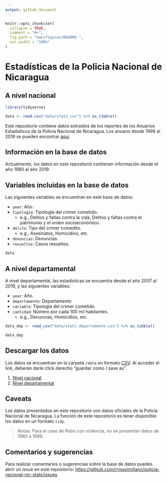 ```yaml
---
output: github_document
---
```


<!-- README.md is generated from README.Rmd. Please edit that file -->

```r
knitr::opts_chunk$set(
  collapse = TRUE,
  comment = "#>",
  fig.path = "man/figures/README-",
  out.width = "100%"
)
```

# Estadísticas de la Policia Nacional de Nicaragua

## A nivel nacional

```r
library(tidyverse)

data <- read.csv("data/stats.csv") %>% as_tibble()
```

Este repositorio contiene datos extraídos de los reportes de los Anuarios Estadísticos de la Policía Nacional de Nicaragua. Los anuario desde 1998 al 2019 se pueden encontrar [aquí](https://drive.google.com/file/d/1cndR83OTomj41gkOsre_57P9Hy8V3X6v/view?usp=sharing).

## Información en la base de datos

Actualmente, los datos en este repositorio contienen información desde el año 1980 al año 2019.

## Variables incluídas en la base de datos

Las siguientes variables se encuentran en este base de datos: 

* `year`: Año.
* `tipología`: Tipología del crimer cometido. 
  * e.g., Delitos y faltas contra la vida, Delitos y faltas contra el patrimonio y el orden socioeconómico.
* `delito`: Tipo del crimer comedito. 
  * e.g., Asesinatos, Homicidios, etc.
* `denuncias`: Denuncias.
* `resueltos`: Casos resueltos.

```r
data
```

## A nivel departamental

A nivel departamental, las estadísticas se encuentra desde el año 2007 al 2019, y las siguientes variables: 

* `year`: Año.
* `departamento`: Departamento
* `variable`: Tipología del crimer cometido. 
* `cantidad`: Número por cada 100 mil habitantes. 
  * e.g., Denuncias, Homicidios, etc.

```r
data_dep <- read_csv("data/stats_departamento.csv") %>% as_tibble()
```

```r
data_dep
```

## Descargar los datos

Los datos se encuentran en la carpeta `/data` en formato [CSV](https://github.com/RRMaximiliano/policia-nacional-nic-stats/tree/master/data). Al acceder el link, deberán darle click derecho "guardar como / save as".

1. [Nivel nacional](https://raw.githubusercontent.com/RRMaximiliano/policia-nacional-nic-stats/master/data/stats.csv)
2. [Nivel departamental](https://raw.githubusercontent.com/RRMaximiliano/policia-nacional-nic-stats/master/data/stats_departamento.csv)

## Caveats

Los datos presentados en este repositorio son datos oficiales de la Policía Nacional de Nicaragua. La función de este repositorio es tener disponible los datos en un formato `tidy`. 

> Notas: Para el caso de Robo con violencia, no se presentan datos de 1980 a 1989.

## Comentarios y sugerencias

Para realizar comentarios o sugerencias sobre la base de datos puedes abrir un issue en este repositorio: [https://github.com/rrmaximiliano/policia-nacional-nic-stats/issues](https://github.com/rrmaximiliano/policia-nacional-nic-stats/issues)
